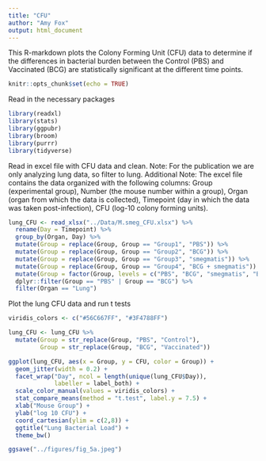 ```yaml
---
title: "CFU"
author: "Amy Fox"
output: html_document
---
```


This R-markdown plots the Colony Forming Unit (CFU) data to determine if the differences in bacterial burden between the Control (PBS) and Vaccinated (BCG) are statistically significant at the different time points.

```r
knitr::opts_chunk$set(echo = TRUE)
```

Read in the necessary packages
```r
library(readxl)
library(stats)
library(ggpubr)
library(broom)
library(purrr)
library(tidyverse)
```

Read in excel file with CFU data and clean.
Note: For the publication we are only analyzing lung data, so filter to lung.
Additional Note: The excel file contains the data organized with the following columns: Group (experimental group), Number (the mouse number within a group), Organ (organ from which the data is collected), Timepoint (day in which the data was taken post-infection), CFU (log-10 colony forming units).
```r

lung_CFU <- read_xlsx("../Data/M.smeg_CFU.xlsx") %>%
  rename(Day = Timepoint) %>%
  group_by(Organ, Day) %>%
  mutate(Group = replace(Group, Group == "Group1", "PBS")) %>%
  mutate(Group = replace(Group, Group == "Group2", "BCG")) %>%
  mutate(Group = replace(Group, Group == "Group3", "smegmatis")) %>%
  mutate(Group = replace(Group, Group == "Group4", "BCG + smegmatis")) %>% 
  mutate(Group = factor(Group, levels = c("PBS", "BCG", "smegmatis", "BCG + smegmatis"))) %>%
  dplyr::filter(Group == "PBS" | Group == "BCG") %>%
  filter(Organ == "Lung")

```

Plot the lung CFU data and run t tests
```r

viridis_colors <- c("#56C667FF", "#3F4788FF")

lung_CFU <- lung_CFU %>%
  mutate(Group = str_replace(Group, "PBS", "Control"),
         Group = str_replace(Group, "BCG", "Vaccinated"))

ggplot(lung_CFU, aes(x = Group, y = CFU, color = Group)) +
  geom_jitter(width = 0.2) +
  facet_wrap("Day", ncol = length(unique(lung_CFU$Day)), 
             labeller = label_both) +
  scale_color_manual(values = viridis_colors) +
  stat_compare_means(method = "t.test", label.y = 7.5) +
  xlab("Mouse Group") +
  ylab("log 10 CFU") +
  coord_cartesian(ylim = c(2,8)) +
  ggtitle("Lung Bacterial Load") +
  theme_bw()

ggsave("../figures/fig_5a.jpeg")

```

